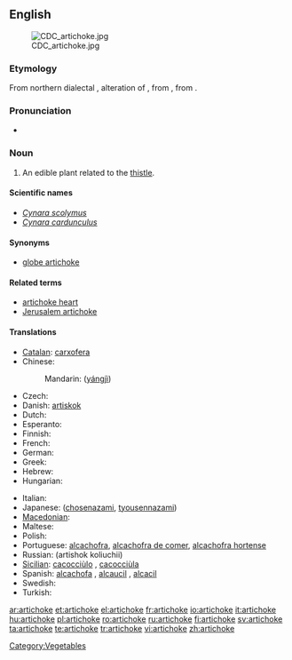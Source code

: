 {{wikipedia}}
==English==
[[Image:CDC_artichoke.jpg|right]]

===Etymology===
From northern {{etyl|it}} dialectal {{term|articiocco}}, alteration of {{term|arcicioffo}}, from {{etyl|osp}} {{term|alcarchofa}}, from {{etyl|ar}} {{term|قرشوف|القرشوف|artichoke|tr=al-qaršūf|sc=Arab}}.

===Pronunciation===
* {{audio|en-us-artichoke.ogg|Audio (US)}}

===Noun===
{{en-noun}}

# An edible plant related to the [[thistle]].

====Scientific names====
* ''[[Cynara scolymus]]''
* ''[[Cynara cardunculus]]''

====Synonyms====
* [[globe artichoke]]

====Related terms====
* [[artichoke heart]]
* [[Jerusalem artichoke]]

====Translations====
{{trans-top|''Cynara scolymus''}}
* [[Catalan]]: [[carxofera]] {{f}}
* Chinese:
*: Mandarin: {{zh-ts|洋薊|洋蓟}} ([[yángjì]])
* Czech: {{t-|cs|artyčok|m}}
* Danish: [[artiskok]]
* Dutch: {{t+|nl|artisjok|m}}
* Esperanto: {{t-|eo|artiŝoko|xs=Esperanto}}
* Finnish: {{t-|fi|latva-artisokka}}
* French: {{t+|fr|artichaut|m}}
* German: {{t+|de|Artischocke|f}}
* Greek: {{t+|el|αγκινάρα|f|tr=aginara|sc=Grek}}
* Hebrew: {{t+|he|ארטישוק|m|tr=artishok|sc=Hebr}}
* Hungarian: {{t+|hu|articsóka}}
{{trans-mid}}
* Italian: {{t+|it|carciofo|m}}
* Japanese: ([[chosenazami]], [[tyousennazami]])
* [[Macedonian]]: {{t|mk|артичок|m|tr=artičók|sc=Cyrl|xs=Macedonian}}
* Maltese: {{t-|mt|qaqoċċa|f|xs=Maltese}}
* Polish: {{t+|pl|karczoch|m}}
* Portuguese: [[alcachofra]], [[alcachofra de comer]], [[alcachofra hortense]]
* Russian: (artishok koliuchii)
* [[Sicilian]]: [[cacocciùlo]] {{m}}, [[cacocciùla]] {{f}}
* Spanish: [[alcachofa]] {{f}}, [[alcaucil]] {{m}} {{italbrac|Argentina|Southern Spain}}, [[alcacil]] {{m}} {{italbrac|Southeastern Spain}}
* Swedish: {{t-|sv|kronärtskocka}}
* Turkish: {{t+|tr|enginar}}
{{trans-bottom}}

[[Category:Vegetables]]

[[ar:artichoke]]
[[et:artichoke]]
[[el:artichoke]]
[[fr:artichoke]]
[[io:artichoke]]
[[it:artichoke]]
[[hu:artichoke]]
[[pl:artichoke]]
[[ro:artichoke]]
[[ru:artichoke]]
[[fi:artichoke]]
[[sv:artichoke]]
[[ta:artichoke]]
[[te:artichoke]]
[[tr:artichoke]]
[[vi:artichoke]]
[[zh:artichoke]]